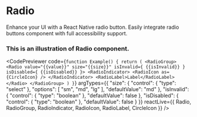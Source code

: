 
# Radio

Enhance your UI with a React Native radio button. Easily integrate radio buttons component with full accessibility support.


### This is an illustration of Radio component.
<CodePreviewer
  code={`function Example() {
  return (
    <RadioGroup>
      <Radio value="{{value}}" size="{{size}}" isInvalid={ {{isInvalid}} } isDisabled={ {{isDisabled}} }>
        <RadioIndicator>
          <RadioIcon as={CircleIcon} />
        </RadioIndicator>
        <RadioLabel>Label</RadioLabel>
      </Radio>
    </RadioGroup>
  )
}`}
  argTypes={{
  "size": {
    "control": {
      "type": "select"
    },
    "options": [
      "sm",
      "md",
      "lg"
    ],
    "defaultValue": "md"
  },
  "isInvalid": {
    "control": {
      "type": "boolean"
    },
    "defaultValue": false
  },
  "isDisabled": {
    "control": {
      "type": "boolean"
    },
    "defaultValue": false
  }
}}
  reactLive={{ Radio, RadioGroup, RadioIndicator, RadioIcon, RadioLabel, CircleIcon }}
/>